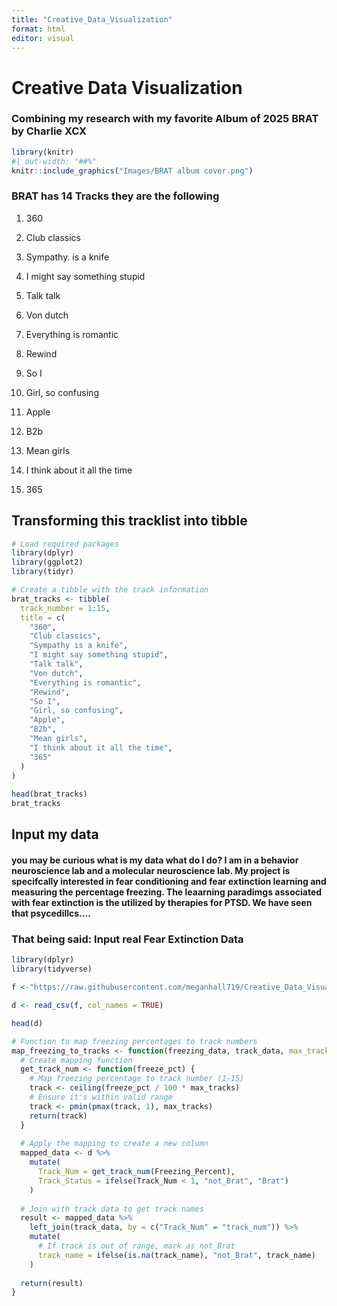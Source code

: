 ```yaml
---
title: "Creative_Data_Visualization"
format: html
editor: visual
---
```


# Creative Data Visualization

### Combining my research with my favorite Album of 2025 BRAT by Charlie XCX 

```r
library(knitr)
#| out-width: "##%"
knitr::include_graphics("Images/BRAT album cover.png")
```

### BRAT has 14 Tracks they are the following 

1.  360

2.  Club classics

3.  Sympathy. is a knife

4.  I might say something stupid

5.  Talk talk

6.  Von dutch

7.  Everything is romantic

8.  Rewind

9.  So I

10.  Girl, so confusing

11. Apple

12. B2b

13. Mean girls

14. I think about it all the time

15. 365

## Transforming this tracklist into tibble

```r
# Load required packages
library(dplyr)
library(ggplot2)
library(tidyr)

# Create a tibble with the track information
brat_tracks <- tibble(
  track_number = 1:15,
  title = c(
    "360",
    "Club classics",
    "Sympathy is a knife",
    "I might say something stupid",
    "Talk talk",
    "Von dutch",
    "Everything is romantic",
    "Rewind",
    "So I",
    "Girl, so confusing",
    "Apple",
    "B2b",
    "Mean girls",
    "I think about it all the time",
    "365"
  )
)
  
head(brat_tracks) 
brat_tracks
```

## Input my data 
#### you may be curious what is my data what do I do? I am in a behavior neuroscience lab and a molecular neuroscience lab. My project is specifcally interested in fear conditioning and fear extinction learning and measuring the percentage freezing. The leaarning paradimgs associated with fear extinction is the utilized by therapies for PTSD. We have seen that psycedillcs....

### That being said: Input real Fear Extinction Data 
```r
library(dplyr)
library(tidyverse)

f <-"https://raw.githubusercontent.com/meganhall719/Creative_Data_Visualization/refs/heads/main/Raw%20Fear%20Extinction%20Data/Fear%20Extinction%20Creative%20Data%20.csv"

d <- read_csv(f, col_names = TRUE)

head(d)


```
 
```r
# Function to map freezing percentages to track numbers
map_freezing_to_tracks <- function(freezing_data, track_data, max_tracks = 15) {
  # Create mapping function
  get_track_num <- function(freeze_pct) {
    # Map freezing percentage to track number (1-15)
    track <- ceiling(freeze_pct / 100 * max_tracks)
    # Ensure it's within valid range
    track <- pmin(pmax(track, 1), max_tracks)
    return(track)
  }
  
  # Apply the mapping to create a new column
  mapped_data <- d %>%
    mutate(
      Track_Num = get_track_num(Freezing_Percent),
      Track_Status = ifelse(Track_Num < 1, "not_Brat", "Brat")
    )
  
  # Join with track data to get track names
  result <- mapped_data %>%
    left_join(track_data, by = c("Track_Num" = "track_num")) %>%
    mutate(
      # If track is out of range, mark as not_Brat
      track_name = ifelse(is.na(track_name), "not_Brat", track_name)
    )
  
  return(result)
}


```
